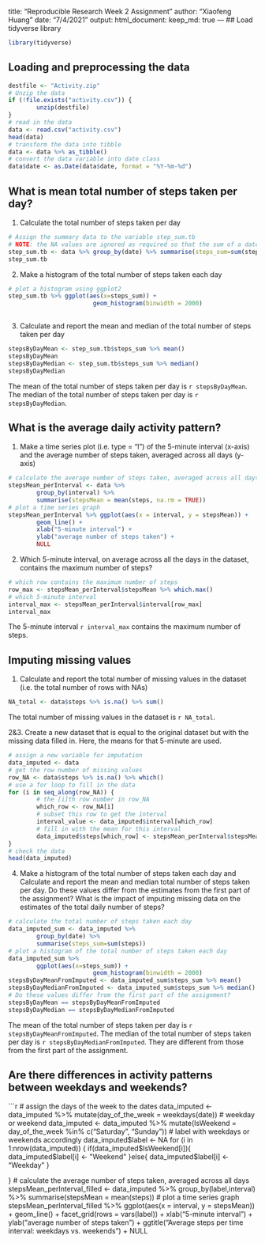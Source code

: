 title: "Reproducible Research Week 2 Assignment"
author: "Xiaofeng Huang"
date: "7/4/2021"
output: 
  html_document: 
    keep_md: true 
---
## Load tidyverse library

```r
library(tidyverse)
```
        
## Loading and preprocessing the data

```r
destfile <- "Activity.zip"
# Unzip the data
if (!file.exists("activity.csv")) { 
        unzip(destfile) 
}
# read in the data
data <- read.csv("activity.csv")
head(data)
# transform the data into tibble
data <- data %>% as_tibble()
# convert the data variable into date class
data$date <- as.Date(data$date, format = "%Y-%m-%d")
```


## What is mean total number of steps taken per day?
1. Calculate the total number of steps taken per day
```r
# Assign the summary data to the variable step_sum.tb
# NOTE: the NA values are ignored as required so that the sum of a date, where all the data is NA, could be zero
step_sum.tb <- data %>% group_by(date) %>% summarise(steps_sum=sum(steps, na.rm = TRUE))
step_sum.tb
```

2. Make a histogram of the total number of steps taken each day
```r
# plot a histogram using ggplot2
step_sum.tb %>% ggplot(aes(x=steps_sum)) +
                        geom_histogram(binwidth = 2000)
        
```

3. Calculate and report the mean and median of the total number of steps taken per day
```r
stepsByDayMean <- step_sum.tb$steps_sum %>% mean()
stepsByDayMean
stepsByDayMedian <- step_sum.tb$steps_sum %>% median()
stepsByDayMedian
```
The mean of the total number of steps taken per day is `r stepsByDayMean`.
The median of the total number of steps taken per day is `r stepsByDayMedian`.

## What is the average daily activity pattern?

1. Make a time series plot (i.e. type = "l") of the 5-minute interval (x-axis) and the average number of steps taken, averaged across all days (y-axis)
```r
# calculate the average number of steps taken, averaged across all days
stepsMean_perInterval <- data %>% 
        group_by(interval) %>% 
        summarise(stepsMean = mean(steps, na.rm = TRUE))
# plot a time series graph
stepsMean_perInterval %>% ggplot(aes(x = interval, y = stepsMean)) +
        geom_line() +
        xlab("5-minute interval") +
        ylab("average number of steps taken") +
        NULL
```

2. Which 5-minute interval, on average across all the days in the dataset, contains the maximum number of steps?

```r
# which row contains the maximum number of steps
row_max <- stepsMean_perInterval$stepsMean %>% which.max()
# which 5-minute interval
interval_max <- stepsMean_perInterval$interval[row_max]
interval_max
```

The 5-minute interval `r interval_max` contains the maximum number of steps.

## Imputing missing values

1. Calculate and report the total number of missing values in the dataset (i.e. the total number of rows with NAs)

```r
NA_total <- data$steps %>% is.na() %>% sum()
```

The total number of missing values in the dataset is `r NA_total`.

2&3. Create a new dataset that is equal to the original dataset but with the missing data filled in.
Here, the means for that 5-minute are used.

```r
# assign a new variable for imputation
data_imputed <- data
# get the row number of missing values
row_NA <- data$steps %>% is.na() %>% which()
# use a for loop to fill in the data
for (i in seq_along(row_NA)) {
        # the [i]th row number in row_NA
        which_row <- row_NA[i]
        # subset this row to get the interval
        interval_value <- data_imputed$interval[which_row]
        # fill in with the mean for this interval
        data_imputed$steps[which_row] <- stepsMean_perInterval$stepsMean[stepsMean_perInterval$interval == interval_value]
}
# check the data
head(data_imputed)
```

4. Make a histogram of the total number of steps taken each day and Calculate and report the mean and median total number of steps taken per day. Do these values differ from the estimates from the first part of the assignment? What is the impact of imputing missing data on the estimates of the total daily number of steps?

```r
# calculate the total number of steps taken each day
data_imputed_sum <- data_imputed %>% 
        group_by(date) %>% 
        summarise(steps_sum=sum(steps)) 
# plot a histogram of the total number of steps taken each day
data_imputed_sum %>% 
        ggplot(aes(x=steps_sum)) +
                        geom_histogram(binwidth = 2000)
stepsByDayMeanFromImputed <- data_imputed_sum$steps_sum %>% mean()
stepsByDayMedianFromImputed <- data_imputed_sum$steps_sum %>% median()
# Do these values differ from the first part of the assignment?
stepsByDayMean == stepsByDayMeanFromImputed
stepsByDayMedian == stepsByDayMedianFromImputed
```
The mean of the total number of steps taken per day is `r stepsByDayMeanFromImputed`.
The median of the total number of steps taken per day is `r stepsByDayMedianFromImputed`.
They are different from those from the first part of the assignment.


## Are there differences in activity patterns between weekdays and weekends?
```r
# assign the days of the week to the dates
data_imputed <- data_imputed %>% mutate(day_of_the_week = weekdays(date))
# weekday or weekend
data_imputed <- data_imputed %>% mutate(IsWeekend = day_of_the_week %in% c("Saturday", "Sunday"))
# label with weekdays or weekends accordingly
data_imputed$label <- NA
for (i in 1:nrow(data_imputed)) {
        if(data_imputed$IsWeekend[i]){
                data_imputed$label[i] <- "Weekend"
        }else{
                data_imputed$label[i] <- "Weekday"
        }
        
}
# calculate the average number of steps taken, averaged across all days
stepsMean_perInterval_filled <- data_imputed %>% 
        group_by(label,interval) %>% 
        summarise(stepsMean = mean(steps))
# plot a time series graph
stepsMean_perInterval_filled %>% ggplot(aes(x = interval, y = stepsMean)) +
        geom_line() +
        facet_grid(rows = vars(label)) +
        xlab("5-minute interval") +
        ylab("average number of steps taken") +
        ggtitle("Average steps per time interval: weekdays vs. weekends") +
        NULL
